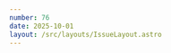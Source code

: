 ```yaml
---
number: 76
date: 2025-10-01
layout: /src/layouts/IssueLayout.astro
---
```



<Title title={`Issue ${frontmatter.number}`} date={frontmatter.date} />

<NewsletterSponsorSlot
  title="​​Run your entire CI/CD pipeline in AWS​​"
  url={`https://aws.amazon.com/ec2/instance-types/mac/?utm_campaign=mac&utm_content=001&utm_id=iosci&utm_medium=banner&utm_source=newsletter`}
  description="Modernize your iOS CI/CD workflows with access to the latest Apple silicon through the new Amazon EC2 M4 instances, ideal for building and testing iOS apps at any scale.
Now with up to 20% better build performance than M2 instances."
  image="https://d2thv89fb05cma.cloudfront.net/ioscinewsletter/images/aws-logo-black.png"
  imageDark="https://d2thv89fb05cma.cloudfront.net/ioscinewsletter/images/aws-logo-white.png"
/>

## Helm 2.0 is here!

Hey everyone! I hope you’ve all had a fantastic couple of weeks — welcome to another issue of the newsletter!

Yesterday [Hidde](https://x.com/hiddevdploeg) and I released the iOS and macOS 26 versions of our app [Helm](https://x.com/helm_app). We didn't manage to make day one as we did with our other app [NowPlaying](https://x.com/NowPlayingGold), but we are certainly **very proud of what we have achieved** and taking the extra time to make sure we could make the** update as good as possible** really paid off!

Not only have we embraced the **new Liquid Glass design system**, but we have also focused on **addressing feedback for some of our most important features**, making them better than ever before!

We have made significant enough changes to make this release **our second ever major update: 2.0**!

You can read more about the release in [this update post we have written](https://helm-app.com/changelog/helm-2-0?utm_source=ioscinewsletter&utm_medium=web&utm_campaign=issue_76) and we would love it if you could check out the new version, which is now live on the store and give us a nice review if you enjoy using it ⭐️.

Now, let's dive into today's issue 👀...

### [​⚖️ Is your project ready to scale?​](https://tuist.dev/blog/2025/09/22/scale?utm_source=ioscinewsletter&utm_medium=web&utm_campaign=issue_76)

Scaling a Swift project isn’t just about adding more code — it often means **slower builds, tangled dependencies**, and frustratingly **long build and test runs**. Many teams hit this wall sooner than they expect, and some even consider drastic moves like **switching frameworks** or **replacing their build system** entirely.

If these problems sound familiar, make sure you read this article by [Pedro Piñera](https://x.com/pepicrft) on the [Tuist](https://x.com/tuistdev) blog, there are plenty of tips there!

### [​💪 ReleaseTools: A lightweight alternative to Fastlane written entirely in Swift​](https://elegantchaos.com/2025/09/26/release-tools.html?utm_source=ioscinewsletter&utm_medium=web&utm_campaign=issue_76)

I’ve been a fastlane user for a long time and love **its community support, rich features**, and how quickly you can go from zero to a **working CI/CD pipeline**.

That being said, I’ve never been a fan of Ruby, which fastlane relies on, and I usually end up using just one or two of fastlane's vast amount of features. [Sam Deane](https://mastodon.scot/@elegantchaos) felt the same way, so he built his own solution: **ReleaseTools**, a lightweight and highly focused alternative written entirely in Swift.

### [​💪 How to install Xcode 26's Metal Toolchain on CI/CD​](https://www.polpiella.dev/metal-toolchain-ci-cd?utm_source=ioscinewsletter&utm_medium=web&utm_campaign=issue_76)

We migrated our Xcode Cloud workflows this week to use Xcode 26 and, as we did, we were greeted with an unexpected failure: **The Metal Toolchain was not installed and could not compile the Metal source files**.

As you probably know, the solution locally is to just download the toolchain and build again, but **how do we do that when we don't have access to the build runner**? I tell you all about it in this article!

### [​🧠 Profile your Foundation Models calls in Xcode 26​](https://artemnovichkov.com/blog/foundation-models-profiling-with-xcode-instruments?utm_source=ioscinewsletter&utm_medium=web&utm_campaign=issue_76)

Are you curious to see **how your Foundation Models are performing under the hood** but struggling to get the right information using logs and print statements?

You definitely need to read this article by [Artem Novichkov](https://x.com/iosartem), who explains one of **the new instruments in Xcode 26 in great detail**.
